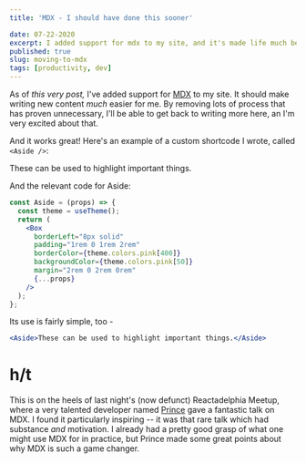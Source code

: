 ```yaml
---
title: 'MDX - I should have done this sooner'

date: 07-22-2020
excerpt: I added support for mdx to my site, and it's made life much bettter.
published: true
slug: moving-to-mdx
tags: [productivity, dev]
---
```


As of _this very post,_ I've added support for [MDX](https://www.gatsbyjs.org/docs/mdx/plugins/) to my site. It should make writing new content _much_ easier for me. By removing lots of process that has proven unnecessary, I'll be able to get back to writing more here, an I'm very excited about that.

And it works great! Here's an example of a custom shortcode I wrote, called `<Aside />`:

<Aside>These can be used to highlight important things.</Aside>

And the relevant code for Aside:

```jsx {1,3}
const Aside = (props) => {
  const theme = useTheme();
  return (
    <Box
      borderLeft="8px solid"
      padding="1rem 0 1rem 2rem"
      borderColor={theme.colors.pink[400]}
      backgroundColor={theme.colors.pink[50]}
      margin="2rem 0 2rem 0rem"
      {...props}
    />
  );
};
```

Its use is fairly simple, too -

```jsx
<Aside>These can be used to highlight important things.</Aside>
```

# h/t

This is on the heels of last night's (now defunct) Reactadelphia Meetup, where a very talented developer named [Prince](https://prince.dev/) gave a fantastic talk on MDX. I found it particularly inspiring -- it was that rare talk which had substance _and_ motivation. I already had a pretty good grasp of what one might use MDX for in practice, but Prince made some great points about why MDX is such a game changer.

